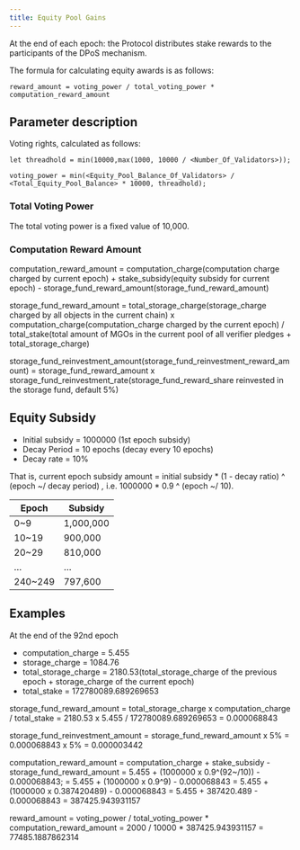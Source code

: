 ```yaml
---
title: Equity Pool Gains
---
```


At the end of each epoch: the Protocol distributes stake rewards to the participants of the DPoS mechanism.

The formula for calculating equity awards is as follows:

`reward_amount = voting_power / total_voting_power * computation_reward_amount`

## Parameter description

Voting rights, calculated as follows:

`let threadhold = min(10000,max(1000, 10000 / <Number_Of_Validators>));`

`voting_power = min(<Equity_Pool_Balance_Of_Validators> / <Total_Equity_Pool_Balance> * 10000, threadhold);`

### Total Voting Power

The total voting power is a fixed value of 10,000.

### **Computation Reward Amount**

computation_reward_amount = computation_charge(computation charge charged by current epoch) + stake_subsidy(equity subsidy for current epoch) - storage_fund_reward_amount(storage_fund_reward_amount)

storage_fund_reward_amount = total_storage_charge(storage_charge charged by all objects in the current chain) x computation_charge(computation_charge charged by the current epoch) / total_stake(total amount of MGOs in the current pool of all verifier pledges + total_storage_charge)

storage_fund_reinvestment_amount(storage_fund_reinvestment_reward_amount) = storage_fund_reward_amount x storage_fund_reinvestment_rate(storage_fund_reward_share reinvested in the storage fund, default 5%)

## Equity Subsidy

- Initial subsidy = 1000000 (1st epoch subsidy)
- Decay Period = 10 epochs (decay every 10 epochs)
- Decay rate = 10%

That is, current epoch subsidy amount = initial subsidy * (1 - decay ratio) ^ (epoch ~/ decay period) *,* i.e.  1000000 * 0.9 ^ (epoch ~/ 10).

| Epoch | Subsidy |
| --- | --- |
| 0~9 | 1,000,000 |
| 10~19 | 900,000 |
| 20~29 | 810,000 |
| … | … |
| 240~249 | 797,600 |

## Examples

At the end of the 92nd epoch

- computation_charge = 5.455
- storage_charge = 1084.76
- total_storage_charge = 2180.53(total_storage_charge of the previous epoch + storage_charge of the current epoch)
- total_stake = 172780089.689269653

storage_fund_reward_amount
= total_storage_charge x computation_charge / total_stake
= 2180.53 x 5.455 / 172780089.689269653
= 0.000068843

storage_fund_reinvestment_amount
= storage_fund_reward_amount x 5%
= 0.000068843 x 5%
= 0.000003442

computation_reward_amount
= computation_charge + stake_subsidy - storage_fund_reward_amount
= 5.455 + (1000000 x 0.9^(92~/10)) - 0.000068843;
= 5.455 + (1000000 x 0.9^9) - 0.000068843
= 5.455 + (1000000 x 0.387420489) - 0.000068843
= 5.455 + 387420.489 - 0.000068843
= 387425.943931157

reward_amount
= voting_power / total_voting_power * computation_reward_amount
= 2000 / 10000 * 387425.943931157
= 77485.1887862314